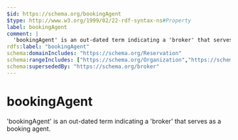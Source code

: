 ```yaml
---
$id: https://schema.org/bookingAgent
$type: http://www.w3.org/1999/02/22-rdf-syntax-ns#Property
label: bookingAgent
comment: |
  'bookingAgent' is an out-dated term indicating a 'broker' that serves as a booking agent.
rdfs:label: "bookingAgent"
schema:domainIncludes: "https://schema.org/Reservation"
schema:rangeIncludes: ["https://schema.org/Organization","https://schema.org/Person"]
schema:supersededBy: "https://schema.org/broker"
---
```


# bookingAgent

'bookingAgent' is an out-dated term indicating a 'broker' that serves as a booking agent.

